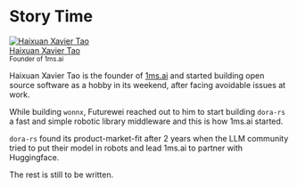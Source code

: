 # Story Time

<div class="col col--6 authorCol_Hf19">
  <div class="avatar margin-bottom--sm">
    <a
      href="https://github.com/haixuantao"
      target="_blank"
      rel="noopener noreferrer"
      class="avatar__photo-link"
    >
      <img
        class="avatar__photo"
        src="https://github.com/haixuantao.png"
        alt="Haixuan Xavier Tao"
      />
    </a>
    <div class="avatar__intro">
      <div class="avatar__name">
        <a
          href="https://github.com/haixuantao"
          target="_blank"
          rel="noopener noreferrer"
        >
          <span>Haixuan Xavier Tao</span>
        </a>
      </div>
      <small class="avatar__subtitle">Founder of 1ms.ai</small>
    </div>
  </div>
</div>

Haixuan Xavier Tao is the founder of [1ms.ai](1ms.ai) and started building open source software as a hobby in its weekend, after facing avoidable issues at work.

While building `wonnx`, Futurewei reached out to him to start building `dora-rs` a fast and simple robotic library middleware and this is how 1ms.ai started.

`dora-rs` found its product-market-fit after 2 years when the LLM community tried to put their model in robots and lead 1ms.ai to partner with Huggingface.

The rest is still to be written.
